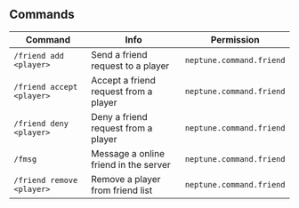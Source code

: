 ## Commands

| Command | Info | Permission |
|--- | --- | --- |
| `/friend add <player>` | Send a friend request to a player | `neptune.command.friend` | 
| `/friend accept <player>` | Accept a friend request from a player | `neptune.command.friend` | 
| `/friend deny <player>` | Deny a friend request from a player | `neptune.command.friend` | 
| `/fmsg` | Message a online friend in the server | `neptune.command.friend` | 
| `/friend remove <player>` | Remove a player from friend list | `neptune.command.friend` | 